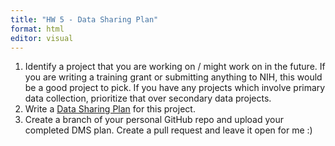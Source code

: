 ```yaml
---
title: "HW 5 - Data Sharing Plan"
format: html
editor: visual
---
```


1.  Identify a project that you are working on / might work on in the future. If you are writing a training grant or submitting anything to NIH, this would be a good project to pick. If you have any projects which involve primary data collection, prioritize that over secondary data projects.
2.  Write a [Data Sharing Plan](https://sharing.nih.gov/data-management-and-sharing-policy/planning-and-budgeting-for-data-management-and-sharing/writing-a-data-management-and-sharing-plan) for this project.
3.  Create a branch of your personal GitHub repo and upload your completed DMS plan. Create a pull request and leave it open for me :)
